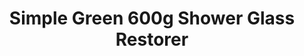 ---
title: Simple Green 600g Shower Glass Restorer
description: Simple Green Shower Glass Restorer is a natural abrasive paste that actually rubs off the hard water build up on your shower glass surfaces. Hard water deposits or “calcium” grow quickly and unless kept in check soon build to a impenetrable layer that only an abrasive will remove.
image: /products/simple-green-600g-shower-glass-restorer.png
price: 10
ratingValue: '4.9'
ratingCount: 2400
---